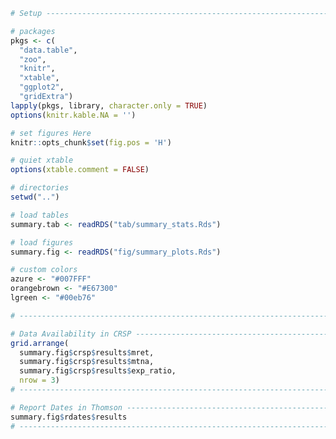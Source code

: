 \appendix
\singlespacing

\chapter{Raw Data Characteristics}

```r
# Setup ------------------------------------------------------------------------

# packages
pkgs <- c(
  "data.table",
  "zoo",
  "knitr",
  "xtable",
  "ggplot2",
  "gridExtra")
lapply(pkgs, library, character.only = TRUE)
options(knitr.kable.NA = '')

# set figures Here
knitr::opts_chunk$set(fig.pos = 'H')

# quiet xtable
options(xtable.comment = FALSE)

# directories
setwd("..")

# load tables
summary.tab <- readRDS("tab/summary_stats.Rds")

# load figures
summary.fig <- readRDS("fig/summary_plots.Rds")

# custom colors
azure <- "#007FFF"
orangebrown <- "#E67300"
lgreen <- "#00eb76"

# -----------------------------------------------------------------------------
```


```r
# Data Availability in CRSP ----------------------------------------------------
grid.arrange(
  summary.fig$crsp$results$mret,
  summary.fig$crsp$results$mtna,
  summary.fig$crsp$results$exp_ratio, 
  nrow = 3)
# -----------------------------------------------------------------------------
```


```r
# Report Dates in Thomson ------------------------------------------------------
summary.fig$rdates$results
# -------------------------------------------------------------------------------
```
